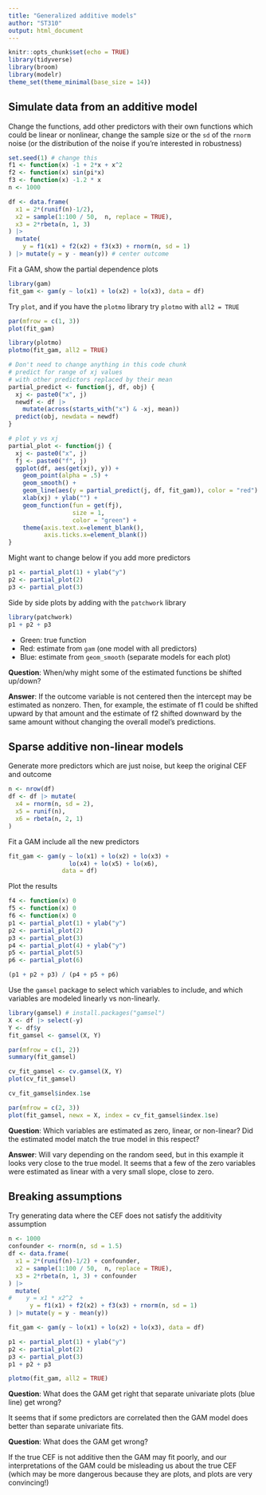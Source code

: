```yaml
---
title: "Generalized additive models"
author: "ST310"
output: html_document
---
```


```r
knitr::opts_chunk$set(echo = TRUE)
library(tidyverse)
library(broom)
library(modelr)
theme_set(theme_minimal(base_size = 14))
```

## Simulate data from an additive model

Change the functions, add other predictors with their own functions which could be linear or nonlinear, change the sample size or the `sd` of the `rnorm` noise (or the distribution of the noise if you're interested in robustness)

```r
set.seed(1) # change this
f1 <- function(x) -1 + 2*x + x^2 
f2 <- function(x) sin(pi*x) 
f3 <- function(x) -1.2 * x
n <- 1000

df <- data.frame(
  x1 = 2*(runif(n)-1/2),
  x2 = sample(1:100 / 50,  n, replace = TRUE),
  x3 = 2*rbeta(n, 1, 3)
) |> 
  mutate(
    y = f1(x1) + f2(x2) + f3(x3) + rnorm(n, sd = 1)
) |> mutate(y = y - mean(y)) # center outcome
```


Fit a GAM, show the partial dependence plots

```r
library(gam)
fit_gam <- gam(y ~ lo(x1) + lo(x2) + lo(x3), data = df)
```

Try `plot`, and if you have the `plotmo` library try `plotmo` with `all2 = TRUE`

```r
par(mfrow = c(1, 3))
plot(fit_gam)
```

```r
library(plotmo)
plotmo(fit_gam, all2 = TRUE)
```


```r
# Don't need to change anything in this code chunk
# predict for range of xj values
# with other predictors replaced by their mean
partial_predict <- function(j, df, obj) {
  xj <- paste0("x", j)
  newdf <- df |> 
    mutate(across(starts_with("x") & -xj, mean))
  predict(obj, newdata = newdf)
}

# plot y vs xj
partial_plot <- function(j) {
  xj <- paste0("x", j)
  fj <- paste0("f", j)
  ggplot(df, aes(get(xj), y)) +
    geom_point(alpha = .5) +
    geom_smooth() +
    geom_line(aes(y = partial_predict(j, df, fit_gam)), color = "red") + 
    xlab(xj) + ylab("") +
    geom_function(fun = get(fj),
                  size = 1,
                  color = "green") +
    theme(axis.text.x=element_blank(),
          axis.ticks.x=element_blank())
}
```

Might want to change below if you add more predictors

```r
p1 <- partial_plot(1) + ylab("y")
p2 <- partial_plot(2)
p3 <- partial_plot(3)
```

Side by side plots by adding with the `patchwork` library

```r
library(patchwork)
p1 + p2 + p3
```

- Green: true function
- Red: estimate from `gam` (one model with all predictors)
- Blue: estimate from `geom_smooth` (separate models for each plot)

**Question**: When/why might some of the estimated functions be shifted up/down?

**Answer**: If the outcome variable is not centered then the intercept may be estimated as nonzero. Then, for example, the estimate of f1 could be shifted upward by that amount and the estimate of f2 shifted downward by the same amount without changing the overall model's predictions.

## Sparse additive non-linear models

Generate more predictors which are just noise, but keep the original CEF and outcome

```r
n <- nrow(df)
df <- df |> mutate(
  x4 = rnorm(n, sd = 2),
  x5 = runif(n),
  x6 = rbeta(n, 2, 1)
) 
```

Fit a GAM include all the new predictors

```r
fit_gam <- gam(y ~ lo(x1) + lo(x2) + lo(x3) +
                 lo(x4) + lo(x5) + lo(x6),
               data = df)
```

Plot the results

```r
f4 <- function(x) 0
f5 <- function(x) 0 
f6 <- function(x) 0 
p1 <- partial_plot(1) + ylab("y") 
p2 <- partial_plot(2)
p3 <- partial_plot(3)
p4 <- partial_plot(4) + ylab("y")
p5 <- partial_plot(5)
p6 <- partial_plot(6)
```

```r
(p1 + p2 + p3) / (p4 + p5 + p6)
```

Use the `gamsel` package to select which variables to include, and which variables are modeled linearly vs non-linearly.

```r
library(gamsel) # install.packages("gamsel")
X <- df |> select(-y)
Y <- df$y
fit_gamsel <- gamsel(X, Y)
```


```r
par(mfrow = c(1, 2))
summary(fit_gamsel)
```


```r
cv_fit_gamsel <- cv.gamsel(X, Y)
plot(cv_fit_gamsel)
```


```r
cv_fit_gamsel$index.1se
```

```r
par(mfrow = c(2, 3))
plot(fit_gamsel, newx = X, index = cv_fit_gamsel$index.1se)
```

**Question**: Which variables are estimated as zero, linear, or non-linear? Did the estimated model match the true model in this respect?

**Answer**: Will vary depending on the random seed, but in this example it looks very close to the true model. It seems that a few of the zero variables were estimated as linear with a very small slope, close to zero.

## Breaking assumptions

Try generating data where the CEF does not satisfy the additivity assumption

```r
n <- 1000
confounder <- rnorm(n, sd = 1.5)
df <- data.frame(
  x1 = 2*(runif(n)-1/2) + confounder,
  x2 = sample(1:100 / 50,  n, replace = TRUE),
  x3 = 2*rbeta(n, 1, 3) + confounder
) |> 
  mutate(
#    y = x1 * x2^2  + 
      y = f1(x1) + f2(x2) + f3(x3) + rnorm(n, sd = 1)
) |> mutate(y = y - mean(y))

fit_gam <- gam(y ~ lo(x1) + lo(x2) + lo(x3), data = df)

p1 <- partial_plot(1) + ylab("y")
p2 <- partial_plot(2)
p3 <- partial_plot(3)
p1 + p2 + p3
```

```r
plotmo(fit_gam, all2 = TRUE)
```

**Question**: What does the GAM get right that separate univariate plots (blue line) get wrong?

It seems that if some predictors are correlated then the GAM model does better than separate univariate fits.

**Question**: What does the GAM get wrong?

If the true CEF is not additive then the GAM may fit poorly, and our interpretations of the GAM could be misleading us about the true CEF (which may be more dangerous because they are plots, and plots are very convincing!)
